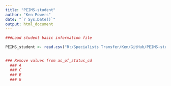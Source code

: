 ```yaml
---
title: "PEIMS-student"
author: "Ken Powers"
date: "`r Sys.Date()`"
output: html_document
---
```


```r
###Load student basic information file

PEIMS_student <- read.csv("R:/Specialists Transfer/Ken/GitHub/PEIMS-student/Student-Student Basic Information.csv")


### Remove values from as_of_status_cd
  ### A
  ### C
  ### E
  ### G



```
